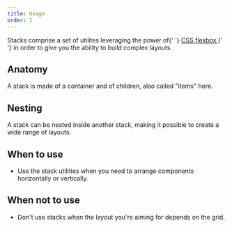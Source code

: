 ```yaml
---
title: Usage
order: 1
---
```



<Paragraph size="lead">
  Stacks comprise a set of utilites leveraging the power of{' '}
  <a href="https://www.w3.org/TR/2018/CR-css-flexbox-1-20181119/">
    CSS flexbox
  </a>{' '}
  in order to give you the ability to build complex layouts.
</Paragraph>

## Anatomy

A stack is made of a container and of children, also called "items" here.

## Nesting

A stack can be nested inside another stack, making it possible to create a wide range of layouts.

## When to use

- Use the stack utilities when you need to arrange components horizontally or vertically.

## When not to use

- Don't use stacks when the layout you're aiming for depends on the grid.
